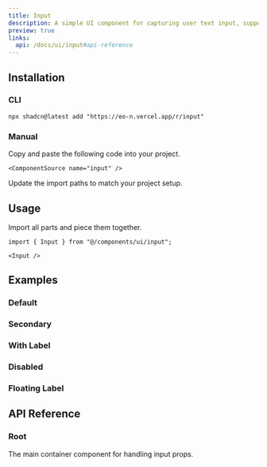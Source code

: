 ```yaml
---
title: Input
description: A simple UI component for capturing user text input, supporting basic styles and accessibility.
preview: true
links:
  api: /docs/ui/input#api-reference
---
```


<ComponentTabs name="input-demo" />

## Installation

### CLI

```package-install
npx shadcn@latest add "https://eo-n.vercel.app/r/input"
```

### Manual

<Steps>

  <Step>
    Copy and paste the following code into your project.

    <ComponentSource name="input" />

  </Step>
  
  <Step>Update the import paths to match your project setup.</Step>

</Steps>

## Usage

Import all parts and piece them together.

```tsx
import { Input } from "@/components/ui/input";
```

```tsx
<Input />
```

## Examples

### Default

<ComponentTabs name="input-demo" />

### Secondary

<ComponentTabs name="input-secondary" />

### With Label

<ComponentTabs name="input-with-label" />

### Disabled

<ComponentTabs name="input-disabled" />

### Floating Label

<ComponentTabs name="input-with-floating-label" />

## API Reference

### Root

The main container component for handling input props.

<AutoTypeTable path="./types/docs/input.ts" name="RootProps" />
